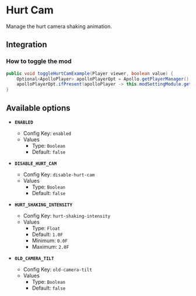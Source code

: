 # Hurt Cam

Manage the hurt camera shaking animation.

## Integration

### How to toggle the mod

```java
public void toggleHurtCamExample(Player viewer, boolean value) {
    Optional<ApolloPlayer> apolloPlayerOpt = Apollo.getPlayerManager().getPlayer(viewer.getUniqueId());
    apolloPlayerOpt.ifPresent(apolloPlayer -> this.modSettingModule.getOptions().set(apolloPlayer, ModHurtCam.ENABLED, value));
}
```

## Available options

- __`ENABLED`__
    - Config Key: `enabled`
    - Values
        - Type: `Boolean`
        - Default: `false`

- __`DISABLE_HURT_CAM`__
    - Config Key: `disable-hurt-cam`
    - Values
        - Type: `Boolean`
        - Default: `false`

- __`HURT_SHAKING_INTENSITY`__
    - Config Key: `hurt-shaking-intensity`
    - Values
        - Type: `Float`
        - Default: `1.0F`
        - Minimum: `0.0F`
        - Maximum: `2.0F`

- __`OLD_CAMERA_TILT`__
    - Config Key: `old-camera-tilt`
    - Values
        - Type: `Boolean`
        - Default: `false`

